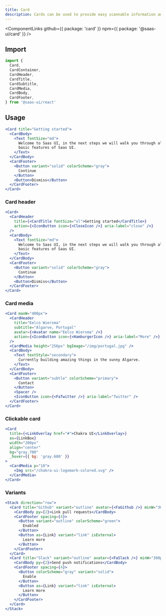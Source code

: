 ```yaml
---
title: Card
description: Cards can be used to provide easy scannable information and details.
---
```


<ComponentLinks
  github={{ package: 'card' }}
  npm={{ package: '@saas-ui/card' }}
/>

## Import

```ts
import {
  Card,
  CardContainer,
  CardHeader,
  CardTitle,
  CardSubtitle,
  CardMedia,
  CardBody,
  CardFooter,
} from '@saas-ui/react'
```

## Usage

```jsx
<Card title="Getting started">
  <CardBody>
    <Text fontSize="md">
      Welcome to Saas UI, in the next steps we will walk you through all the
      basic features of Saas UI.
    </Text>
  </CardBody>
  <CardFooter>
    <Button variant="solid" colorScheme="gray">
      Continue
    </Button>
    <Button>Dismiss</Button>
  </CardFooter>
</Card>
```

### Card header

```jsx
<Card>
  <CardHeader
    title={<CardTitle fontSize="xl">Getting started</CardTitle>}
    action={<IconButton icon={<CloseIcon />} aria-label="close" />}
  />
  <CardBody>
    <Text fontSize="md">
      Welcome to Saas UI, in the next steps we will walk you through all the
      basic features of Saas UI.
    </Text>
  </CardBody>
  <CardFooter>
    <Button variant="solid" colorScheme="gray">
      Continue
    </Button>
    <Button>Dismiss</Button>
  </CardFooter>
</Card>
```

### Card media

```jsx
<Card maxW="400px">
  <CardHeader
    title="Eelco Wiersma"
    subtitle="Algarve, Portugal"
    avatar={<Avatar name="Eelco Wiersma" />}
    action={<IconButton icon={<HamburgerIcon />} aria-label="More" />}
  />
  <CardMedia height="256px" bgImage="/img/portugal.jpg" />
  <CardBody>
    <Text textStyle="secondary">
      Currently building amazing things in the sunny Algarve.
    </Text>
  </CardBody>
  <CardFooter>
    <Button variant="subtle" colorScheme="primary">
      Contact
    </Button>
    <Spacer />
    <IconButton icon={<FaTwitter />} aria-label="Twitter" />
  </CardFooter>
</Card>
```

### Clickable card

```jsx
<Card
  title={<LinkOverlay href="#">Chakra UI</LinkOverlay>}
  as={LinkBox}
  width="200px"
  align="center"
  bg="gray.700"
  _hover={{ bg: 'gray.600' }}
>
  <CardMedia p="10">
    <Img src="/chakra-ui-logomark-colored.svg" />
  </CardMedia>
</Card>
```

### Variants

```jsx
<Stack direction="row">
  <Card title="Github" variant="outline" avatar={<FaGithub />} minW="300px">
    <CardBody py={2}>Link pull requests</CardBody>
    <CardFooter spacing={4}>
      <Button variant="outline" colorScheme="green">
        Enabled
      </Button>
      <Button as={Link} variant="link" isExternal>
        Learn more
      </Button>
    </CardFooter>
  </Card>
  <Card title="Slack" variant="outline" avatar={<FaSlack />} minW="300px">
    <CardBody py={2}>Send push notifications</CardBody>
    <CardFooter spacing={4}>
      <Button colorScheme="gray" variant="solid">
        Enable
      </Button>
      <Button as={Link} variant="link" isExternal>
        Learn more
      </Button>
    </CardFooter>
  </Card>
</Stack>
```
